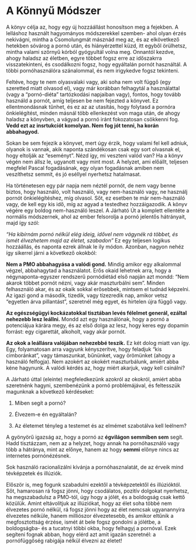 # A Könnyű Módszer

A könyv célja az, hogy egy új hozzáállást honosítson meg a fejekben. A lelláshoz használt hagyományos módszerekkel szemben- ahol olyan érzés nekivágni, mintha a Csomolungmát másznád meg az, és az elkövetkező hetekben sóvárog a pornó után, és hiányérzettel küzd, itt egyből örülhetsz, mintha valami szörnyű kórból gyógyultál volna meg. Onnantól kezdve, ahogy haladsz az életben, egyre többet fogsz erre az időszakrra visszatekinteni, és csodálkozni fogsz, hogy egyáltalán pornót használtál. A többi pornóhasználóra szánalommal, és nem irigykedve fogsz tekinteni.

Feltéve, hogy te nem olyasvalaki vagy, aki soha nem volt függő (egy szeretted miatt olvasod el), vagy már korábban felhagytál a használattal (vagy a “pornó-diéta” tartózkodási napjaiban vagy), fontos, hogy tovább használd a pornót, amíg teljesen be nem fejezted a könyvet. Ez ellentmondásnak tűnhet, és ez az az utasítás, hogy folytasd a pornóra önkielégítést, minden másnál több ellenkezést von maga után, de ahogy haladsz a könyvben, a vágyad a pornó iránt fokozatosan csökkenni fog. **Vedd ezt  az insrtukciót komolyan. Nem fog jót tenni, ha korán abbahagyod.**

Sokan be sem fejezik a könyvet, mert úgy érzik, hogy valami fel kell adniuk, olyanok is vannak, akik naponta szándékosan csak egy sort olvasnak el, hogy eltolják az “eseményt”. Nézd így, mi veszteni valód van? Ha a könyv végén nem állsz le, ugyanott vagy mint most. A helyzet, ami előállt, teljesen megfelel Pascal fogadásának, egy olyan fogadásnak amiben nem veszíthetsz semmit, és jó eséllyel nyerhetsz hatalmasat.

Ha történetesen egy pár napja nem néztél pornót, de nem vagy benne biztos, hogy használó, volt használó, vagy nem-használó vagy, ne használj pornót önkielégítéshez, míg olvasol. Sőt, ez esetben te már nem-használó vagy, de kell egy kis idő, míg az agyad a testedhez hozzáigazodik. A könyv végére egy boldog nem-használó leszel. A Járható Út a komplett ellentéte a normális módszernek, ahol az ember felsorolja a pornó jelentős hátrányait, majd így szól: 

*“Ha kibírnám pornó nélkül elég ideig, idővel nem vágynék rá többet, és ismét élvezhetem majd az életet, szabadon”* Ez egy teljesen logikus hozzáállás, és naponta ezrek állnak le ily módon. Azonban, nagyon nehéz így sikerrel járni a következő okokból:

**Nem a PMO abbahagyása a valódi gond.**
Mindig amikor egy alkalommal végzel, abbahagytad a használatot. Erős okaid lehetnek arra, hogy a négynaponta-egyszer rendszerű pornódiétád első napján azt mondd: “Nem akarok többet pornót nézni, vagy akár maszturbálni sem”. Minden felhasználó akar, és az okaik sokkal erősebbek, mintsem el tudnád képzelni. Az igazi gond a második, tizedik, vagy tízezredik nap, amikor vetsz “egyetlen árva pillantást”, szeretnél még egyet, és hirtelen újra függő vagy.

**Az egészségügyi kockázatokkal tisztában levés félelmet generál, ezáltal nehezebb lesz leállni.** 
Mondd azt egy használónak, hogy a pornó a potenciájua kárára megy, és az első dolga az lesz, hogy keres egy dopamin forrást: egy cigarettát,  alkoholt, vagy akár pornót.

**Az okok a leállásra valójában nehezebbé teszik.**
Ez két dolog miatt van így. Egy, folyamatosan arra vagyunk kényszerítve, hogy feladjuk “kis cimboránkat”, vagy támaszunkat, bűnünket, vagy örömünket (ahogy a használó felfogja).  Nem azokért az okokért maszturbálunk, amiért abba kéne hagynunk. A valódi kérdés az, hogy miért akarjuk, vagy kell csinálni?

A Járható úttal (eleinte) megfeledkezünk azokról az okokról, amiért abba szeretnénk hagyni, szembenézünk a pornó problémájával, és feltesszük magunknak a következő kérdéseket: 

1.    Miben segít a pornó?

2.    Élvezem-e én egyáltalán?

3.    Az életemet tényleg a testemet és az elmémet szabotálva kell leélnem?

A gyönyörű igazság az, hogy a pornó az **égvilágon semmiben sem** segít. Hadd tisztázzam, nem az a helyzet,  hogy annak ha pornóhasználó vagy több a hátránya, mint az előnye, hanem az hogy **semmi** előnye nincs az internetes pornónézésnek. 

Sok használó racionalizálni kívánja a pornóhasznalatát, de az érveik mind tévképzetek és illúziók. 

Először is, meg fogunk szabadulni ezektől a tévképzetektől és illúzióktól. Sőt, hamarosan rá fogsz jönni, hogy csodálatos, pozitív dolgokat nyerhetsz, ha megszabadulsz a PMO-tól, úgy hogy a jólét, és a boldogság csak kettő közülük. Amint eltávolítjuk az illúziókat,  hogy az élet soha többé nem élvezetes pornó nélkül, rá fogsz jönni hogy az élet nemcsak ugyanannyira élvezetes nélküle, hanem  milliószor élvezetesebb, és amikor eltűnik a megfosztottság érzése, ismét át bele fogsz gondolni a jólétbe, a boldogságba- és a tucatnyi többi okba, hogy felhagyj a pornóval. Ezek segíteni fognak abban, hogy elérd azt amit igazán szeretnél:  a pornófüggőség rabigája nélkül élvezni az életet!
